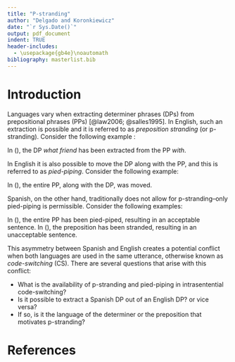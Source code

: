 ```yaml
---
title: "P-stranding"
author: "Delgado and Koronkiewicz"
date: "`r Sys.Date()`"
output: pdf_document
indent: TRUE
header-includes: 
  - \usepackage{gb4e}\noautomath
bibliography: masterlist.bib 
---
```


# Introduction

Languages vary when extracting determiner phrases (DPs) from prepositional phrases (PPs) [@law2006; @salles1995]. In English, such an extraction is possible and it is referred to as *preposition stranding* (or p-stranding). Consider the following example :

\begin{exe}
\ex\label{intro_pstranding} Chad doesn't know [DP what friend]i Kevin is travelling [PP with ti]
\end{exe}

\noindent In (\ref{intro_pstranding}), the DP *what friend* has been
extracted from the PP *with*.

In English it is also possible to move the DP along with the
PP, and this is referred to as *pied-piping*. Consider the
following example:

\begin{exe}
\ex\label{intro_pipedpiping} I don't know [PP from[DP what store]]i she got it ti.
\end{exe}

\noindent In (\ref{intro_pipedpiping}), the entire PP, along with the DP, was moved. 

Spanish, on the other hand, traditionally does not allow for p-stranding--only pied-piping is permissible. Consider the following examples:

\begin{exe}
\ex\label{Spanish_intro_piedpiping} Fernando no sabe [PP con [DP qué amiga]]i Sergio está viajando ti.
\end{exe}

\begin{exe}
\ex[*/?]{Fernando no sabe [DP qué amiga]i Sergio está viajando [PP con ti].}
\label{Spanish_intro_pstranding} 
\end{exe}

\noindent In (\ref{Spanish_intro_piedpiping}), the entire PP has
been pied-piped, resulting in an acceptable sentence. In
(\ref{Spanish_intro_pstranding}), the preposition has been
stranded, resulting in an unacceptable sentence. 

This asymmetry between Spanish and English creates a potential
conflict when both languages are used in the same utterance,
otherwise known as *code-switching* (CS). There are several
questions that arise with this conflict:

- What is the availability of p-stranding and pied-piping in intrasentential code-switching?
- Is it possible to extract a Spanish DP out of an English DP? or vice versa?
- If so, is it the language of the determiner or the preposition that motivates p-stranding?


    


# References
